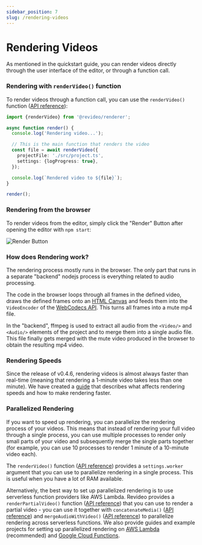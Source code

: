 ```yaml
---
sidebar_position: 7
slug: /rendering-videos
---
```


# Rendering Videos

As mentioned in the quickstart guide, you can render videos directly through the
user interface of the editor, or through a function call.

### Rendering with `renderVideo()` function

To render videos through a function call, you can use the `renderVideo()`
function ([API reference](/api/renderer/renderVideo)):

```ts
import {renderVideo} from '@revideo/renderer';

async function render() {
  console.log('Rendering video...');

  // This is the main function that renders the video
  const file = await renderVideo({
    projectFile: './src/project.ts',
    settings: {logProgress: true},
  });

  console.log(`Rendered video to ${file}`);
}

render();
```

### Rendering from the browser

To render videos from the editor, simply click the "Render" Button after opening
the editor with `npm start`:

![Render Button](https://revideo-example-assets.s3.amazonaws.com/render-button.png)

### How does Rendering work?

The rendering process mostly runs in the browser. The only part that runs in a
separate "backend" nodejs process is everything related to audio processing.

The code in the browser loops through all frames in the defined video, draws the
defined frames onto an
[HTML Canvas](https://www.w3schools.com/html/html5_canvas.asp) and feeds them
into the `VideoEncoder` of the
[WebCodecs API](https://developer.mozilla.org/en-US/docs/Web/API/VideoEncoder).
This turns all frames into a mute mp4 file.

In the "backend", ffmpeg is used to extract all audio from the `<Video/>` and
`<Audio/>` elements of the project and to merge them into a single audio file.
This file finally gets merged with the mute video produced in the browser to
obtain the resulting mp4 video.

### Rendering Speeds

Since the release of v0.4.6, rendering videos is almost always faster than
real-time (meaning that rendering a 1-minute video takes less than one minute).
We have created a [guide](/common-issues/slow-rendering) that describes what
affects rendering speeds and how to make rendering faster.

### Parallelized Rendering

If you want to speed up rendering, you can parallelize the rendering process of
your videos. This means that instead of rendering your full video through a
single process, you can use multiple processes to render only small parts of
your video and subsequently merge the single parts together (for example, you
can use 10 processes to render 1 minute of a 10-minute video each).

The `renderVideo()` function
([API reference](http://localhost:3000/renderer/renderVideo)) provides a
`settings.worker` argument that you can use to parallelize rendering in a single
process. This is useful when you have a lot of RAM available.

Alternatively, the best way to set up parallelized rendering is to use
serverless function providers like AWS Lambda. Revideo provides a
`renderPartialVideo()` function
([API reference](http://localhost:3000/renderer/renderPartialVideo)) that you
can use to render a partial video - you can use it together with
`concatenateMedia()` ([API reference](/ffmpeg/concatenateMedia)) and
`mergeAudioWithVideo()`
([API reference](http://localhost:3000/ffmpeg/mergeAudioWithVideo)) to
parallelize rendering across serverless functions. We also provide guides and
example projects for setting up parallelized rendering on
[AWS Lambda](https://github.com/redotvideo/examples/tree/main/parallelized-aws-lambda)
(recommended) and
[Google Cloud Functions](https://github.com/redotvideo/examples/tree/main/google-cloud-run-parallelized).
